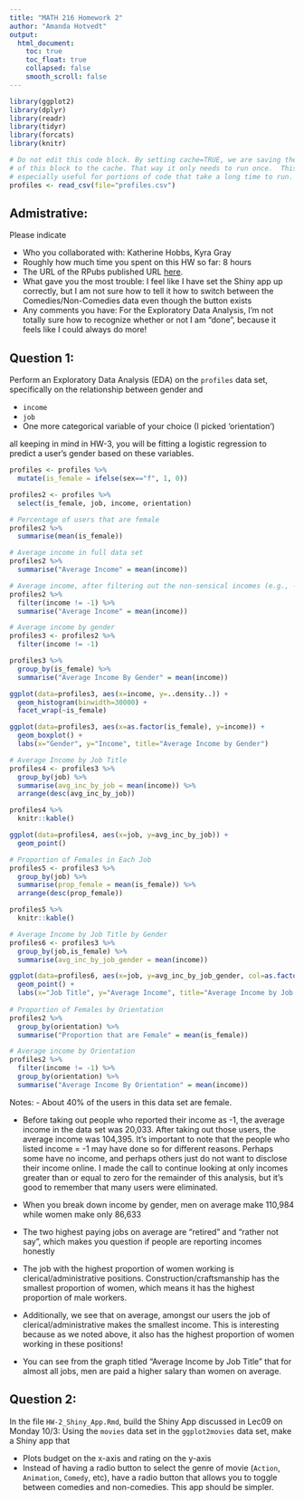 ```yaml
---
title: "MATH 216 Homework 2"
author: "Amanda Hotvedt"
output:
  html_document:
    toc: true
    toc_float: true
    collapsed: false
    smooth_scroll: false
---
```


```r
library(ggplot2)
library(dplyr)
library(readr)
library(tidyr)
library(forcats)
library(knitr)
```


```r
# Do not edit this code block. By setting cache=TRUE, we are saving the output 
# of this block to the cache. That way it only needs to run once.  This is
# especially useful for portions of code that take a long time to run.
profiles <- read_csv(file="profiles.csv")
```



## Admistrative:

Please indicate

* Who you collaborated with: Katherine Hobbs, Kyra Gray
* Roughly how much time you spent on this HW so far: 8 hours
* The URL of the RPubs published URL [here](http://rpubs.com/ahotvedt/219814).
* What gave you the most trouble: I feel like I have set the Shiny app up correctly, but I am not sure how to tell it how to switch between the Comedies/Non-Comedies data even though the button exists
* Any comments you have: For the Exploratory Data Analysis, I'm not totally sure how to recognize whether or not I am "done", because it feels like I could always do more!



## Question 1:

Perform an Exploratory Data Analysis (EDA) on the `profiles` data set,
specifically on the relationship between gender and

* `income`
* `job`
* One more categorical variable of your choice (I picked 'orientation')

all keeping in mind in HW-3, you will be fitting a logistic regression to
predict a user's gender based on these variables.

```r

profiles <- profiles %>%
  mutate(is_female = ifelse(sex=="f", 1, 0))

profiles2 <- profiles %>% 
  select(is_female, job, income, orientation)

# Percentage of users that are female
profiles2 %>% 
  summarise(mean(is_female))

# Average income in full data set
profiles2 %>% 
  summarise("Average Income" = mean(income))

# Average income, after filtering out the non-sensical incomes (e.g., -1)
profiles2 %>% 
  filter(income != -1) %>% 
  summarise("Average Income" = mean(income))

# Average income by gender
profiles3 <- profiles2 %>% 
  filter(income != -1)

profiles3 %>% 
  group_by(is_female) %>% 
  summarise("Average Income By Gender" = mean(income))

ggplot(data=profiles3, aes(x=income, y=..density..)) +
  geom_histogram(binwidth=30000) +
  facet_wrap(~is_female)

ggplot(data=profiles3, aes(x=as.factor(is_female), y=income)) +
  geom_boxplot() +
  labs(x="Gender", y="Income", title="Average Income by Gender")

# Average Income by Job Title
profiles4 <- profiles3 %>%
  group_by(job) %>% 
  summarise(avg_inc_by_job = mean(income)) %>% 
  arrange(desc(avg_inc_by_job)) 

profiles4 %>% 
  knitr::kable()

ggplot(data=profiles4, aes(x=job, y=avg_inc_by_job)) +
  geom_point()

# Proportion of Females in Each Job
profiles5 <- profiles3 %>% 
  group_by(job) %>% 
  summarise(prop_female = mean(is_female)) %>% 
  arrange(desc(prop_female))

profiles5 %>% 
  knitr::kable()

# Average Income by Job Title by Gender
profiles6 <- profiles3 %>% 
  group_by(job,is_female) %>% 
  summarise(avg_inc_by_job_gender = mean(income))

ggplot(data=profiles6, aes(x=job, y=avg_inc_by_job_gender, col=as.factor(is_female))) +
  geom_point() +
  labs(x="Job Title", y="Average Income", title="Average Income by Job Title")
  
# Proportion of Females by Orientation 
profiles2 %>% 
  group_by(orientation) %>% 
  summarise("Proportion that are Female" = mean(is_female))

# Average income by Orientation
profiles2 %>% 
  filter(income != -1) %>% 
  group_by(orientation) %>% 
  summarise("Average Income By Orientation" = mean(income))
```

Notes:
- About 40% of the users in this data set are female.

- Before taking out people who reported their income as -1, the average income in the data set was 20,033. After taking out those users, the average income was 104,395. It's important to note that the people who listed income = -1 may have done so for different reasons. Perhaps some have no income, and perhaps others just do not want to disclose their income online. I made the call to continue looking at only incomes greater than or equal to zero for the remainder of this analysis, but it's good to remember that many users were eliminated.

- When you break down income by gender, men on average make 110,984 while women make only 86,633

- The two highest paying jobs on average are "retired" and "rather not say", which makes you question if people are reporting incomes honestly

- The job with the highest proportion of women working is clerical/administrative positions. Construction/craftsmanship has the smallest proportion of women, which means it has the highest proportion of male workers.

- Additionally, we see that on average, amongst our users the job of clerical/administrative makes the smallest income. This is interesting because as we noted above, it also has the highest proportion of women working in these positions!

- You can see from the graph titled "Average Income by Job Title" that for almost all jobs, men are paid a higher salary than women on average.

## Question 2:

In the file `HW-2_Shiny_App.Rmd`, build the Shiny App discussed in Lec09 on
Monday 10/3: Using the `movies` data set in the `ggplot2movies` data set, make a
Shiny app that

* Plots budget on the x-axis and rating on the y-axis
* Instead of having a radio button to select the genre of movie (`Action`,
`Animation`, `Comedy`, etc), have a radio button that allows you to toggle
between comedies and non-comedies. This app should be simpler.

